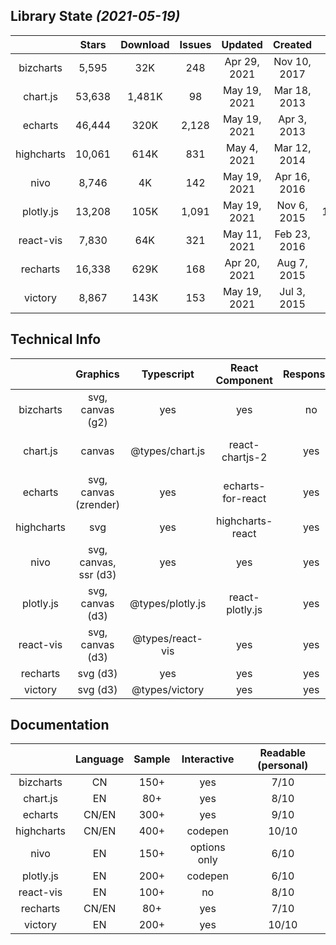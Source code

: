 

## Library State _(2021-05-19)_

|           |  Stars          | Download         | Issues |      Updated |      Created |      Size          | License    |
|:---------:|:---------------:|:----------------:|:------:|:------------:|:------------:|:------------------:|:----------:|
| bizcharts |  5,595          |      32K         |    248 | Apr 29, 2021 | Nov 10, 2017 |   387.8KB          | MIT        |
|  chart.js | <HL>53,638</HL> |   <HL>1,481K</HL>|     98 | May 19, 2021 | Mar 18, 2013 |    60.6KB          | MIT        |
|   echarts | <HL>46,444</HL> |     320K         |  2,128 | May 19, 2021 |  Apr 3, 2013 |   308.6KB          | Apache-2.0 |
|highcharts | 10,061          |   <HL>614K</HL>  |    831 | May 4, 2021  | Mar 12, 2014 |    93.4KB          | <DB>Commercial</DB> |
|      nivo |  8,746          |       4K         |    142 | May 19, 2021 | Apr 16, 2016 |    98.9KB          | MIT        |
| plotly.js | 13,208          |     105K         |  1,091 | May 19, 2021 |  Nov 6, 2015 | <DB>1,032.1KB</DB> | MIT        |
| react-vis |  7,830          |      64K         |    321 | May 11, 2021 | Feb 23, 2016 |    79.2KB          | MIT        |
|  recharts | <HL>16,338</HL> |   <HL>629K</HL>  |    168 | Apr 20, 2021 |  Aug 7, 2015 |   124.3KB          | MIT        |
|   victory |  8,867          |     143K         |    153 | May 19, 2021 |  Jul 3, 2015 |   130.5KB          | MIT        |


## Technical Info

|            |        Graphics       |    Typescript    |  React Component  | Responsive |      Zoom/Brush     |  3D |
|:----------:|:---------------------:|:----------------:|:-----------------:|:----------:|:-------------------:|:---:|
|  bizcharts |    svg, canvas (g2)   |        yes       |        yes        | <DB>no</DB>|        slider       |  no |
|  chart.js  |         canvas        |  @types/chart.js |  react-chartjs-2  |     yes    | chartjs-plugin-zoom |  no |
|   echarts  | svg, canvas (zrender) |        yes       | echarts-for-react |     yes    |         yes         | <HL>yes</HL> |
| highcharts |          svg          |        yes       |  highcharts-react |     yes    |         yes         | <HL>yes</HL> |
|    nivo    | svg, canvas, ssr (d3) |        yes       |        yes        |     yes    |     <DB>no</DB>     |  no |
|  plotly.js |    svg, canvas (d3)   | @types/plotly.js |  react-plotly.js  |     yes    |         yes         | <HL>yes</HL> |
|  react-vis |    svg, canvas (d3)   | @types/react-vis |        yes        |     yes    |     not complete    |  no |
|  recharts  |        svg (d3)       |        yes       |        yes        |     yes    |       custom        |  no |
|   victory  |        svg (d3)       |  @types/victory  |        yes        |     yes    |         yes         |  no |

## Documentation

|            | Language  | Sample |  Interactive | Readable (personal) |
|:----------:|:---------:|:------:|:------------:|:-------------------:|
|  bizcharts |<DB>CN</DB>|  150+  |      yes     |         7/10        |
|  chart.js  |    EN     |   80+  |      yes     |         8/10        |
|   echarts  |   CN/EN   |  300+  |      yes     |         9/10        |
| highcharts |   CN/EN   |  400+  |    codepen   |        10/10        |
|    nivo    |    EN     |  150+  | options only |         6/10        |
|  plotly.js |    EN     |  200+  |    codepen   |         6/10        |
|  react-vis |    EN     |  100+  |  <DB>no</DB> |         8/10        |
|  recharts  |   CN/EN   |   80+  |      yes     |         7/10        |
|   victory  |    EN     |  200+  |      yes     |        10/10        |
